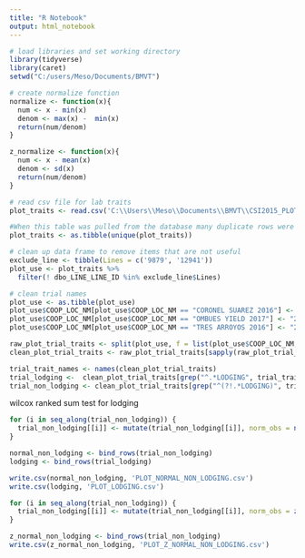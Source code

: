 ```yaml
---
title: "R Notebook"
output: html_notebook
---
```


```r
# load libraries and set working directory
library(tidyverse)
library(caret)
setwd("C:/users/Meso/Documents/BMVT")
```

```r
# create normalize function
normalize <- function(x){
  num <- x - min(x)
  denom <- max(x) -  min(x)
  return(num/denom)
}

z_normalize <- function(x){
  num <- x - mean(x)
  denom <- sd(x)
  return(num/denom)
}
```

```r
# read csv file for lab traits
plot_traits <- read.csv('C:\\Users\\Meso\\Documents\\BMVT\\CSI2015_PLOT_TRAITS_LOC_NEW.csv', header = TRUE, stringsAsFactors = F)
```

```r
#When this table was pulled from the database many duplicate rows were created. This removes the duplicates
plot_traits <- as.tibble(unique(plot_traits))
```

```r
# clean up data frame to remove items that are not useful
exclude_line <- tibble(Lines = c('9879', '12941'))
plot_use <- plot_traits %>% 
  filter(! dbo_LINE_LINE_ID %in% exclude_line$Lines)
```

```r
# clean trial names
plot_use <- as.tibble(plot_use)
plot_use$COOP_LOC_NM[plot_use$COOP_LOC_NM == "CORONEL SUAREZ 2016"] <- "2016 CORONEL SUAREZ"
plot_use$COOP_LOC_NM[plot_use$COOP_LOC_NM == "OMBUES YIELD 2017"] <- "2017 OMBUES YIELD"
plot_use$COOP_LOC_NM[plot_use$COOP_LOC_NM == "TRES ARROYOS 2016"] <- "2016 TRES ARROYOS"
```


```r
raw_plot_trial_traits <- split(plot_use, f = list(plot_use$COOP_LOC_NM, plot_use$TRAIT_NM))
clean_plot_trial_traits <- raw_plot_trial_traits[sapply(raw_plot_trial_traits, function (x) dim(x)[1]) > 0]
```

```r
trial_trait_names <- names(clean_plot_trial_traits)
trial_lodging <-  clean_plot_trial_traits[grep("^.*LODGING", trial_trait_names)]
trial_non_lodging <- clean_plot_trial_traits[grep("^(?!.*LODGING)", trial_trait_names, perl = T)]
```

wilcox ranked sum test for lodging

```r
for (i in seq_along(trial_non_lodging)) {
  trial_non_lodging[[i]] <- mutate(trial_non_lodging[[i]], norm_obs = normalize(trial_non_lodging[[i]]$OBSRV_NT_NBR))
}
```


```r
normal_non_lodging <- bind_rows(trial_non_lodging)
lodging <- bind_rows(trial_lodging)
```

```r
write.csv(normal_non_lodging, 'PLOT_NORMAL_NON_LODGING.csv')
write.csv(lodging, 'PLOT_LODGING.csv')
```

```r
for (i in seq_along(trial_non_lodging)) {
  trial_non_lodging[[i]] <- mutate(trial_non_lodging[[i]], norm_obs = z_normalize(trial_non_lodging[[i]]$OBSRV_NT_NBR))
}
```

```r
z_normal_non_lodging <- bind_rows(trial_non_lodging)
write.csv(z_normal_non_lodging, 'PLOT_Z_NORMAL_NON_LODGING.csv')
```

